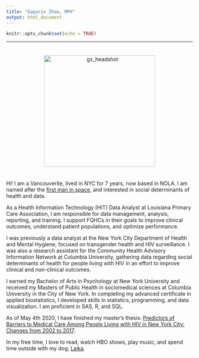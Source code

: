 ```yaml
---
title: "Gagarin Zhao, MPH"
output: html_document
---
```


```r
knitr::opts_chunk$set(echo = TRUE)
```

<hr></hr>

<center>

<div style="display: flex; justify-content: center;">
<img src="me2.JPG" width="300" style="border:8px solid white" alt="gz_headshot">

</div>


<body>

</center>

<left>
Hi! I am a Vancouverite, lived in NYC for 7 years, now based in NOLA. I am named after the [first man in space](https://en.wikipedia.org/wiki/Yuri_Gagarin), and interested in social determinants of health and data.

As a Health Information Technology (HIT) Data Analyst at Louisiana Primary Care Association, I am responsible for data management, analysis, reporting, and training. I support FQHCs in their goals to improve clinical outcomes, understand patient populations, and optimize performance.

I was previously a data analyst at the New York City Department of Health and Mental Hygiene, focused on transgender health and HIV surveillance. I was also a research assistant for the Community Health Advisory Information Network at Columbia University, gathering data regarding social determinants of health for people living with HIV in an effort to improve clinical and non-clinical outcomes.

I earned my Bachelor of Arts in Psychology at New York University and received my Masters of Public Health in sociomedical sciences at Columbia University in the City of New York. In completing my advanced certificate in applied biostatistics, I developed skills in statistics, programming, and data visualization. I am proficient in SAS, R, and SQL. 


As of May 4th 2020, I have finished my master's thesis: [Predictors of Barriers to Medical Care Among People Living with HIV in New York City: Changes from 2002 to 2017](gz_thesis_approved.pdf).

In my free time, I love to read, watch HBO shows, play music, and spend time outside with my dog, [Laika](https://instagram.com/laikacosmonaut).

</body>